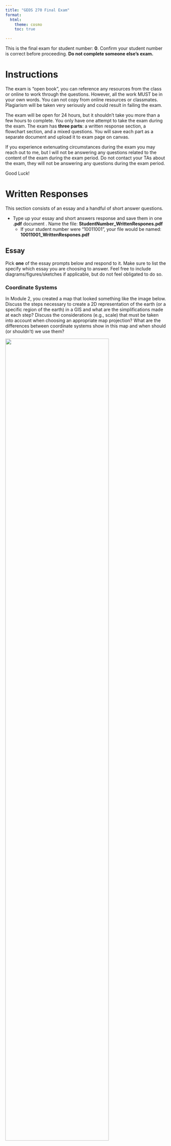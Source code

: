 ```yaml
---
title: "GEOS 270 Final Exam"
format:
  html:
    theme: cosmo
    toc: true

---
```



This is the final exam for student number: **0**.  Confirm your student number is correct before proceeding.  **Do not complete someone else's exam.** 


# Instructions

The exam is "open book", you can reference any resources from the class or online to work through the questions. However, all the work MUST be in your own words. You can not copy from online resources or classmates. Plagiarism will be taken very seriously and could result in failing the exam.

The exam will be open for 24 hours, but it shouldn't take you more than a few hours to complete.  You only have one attempt to take the exam during the exam.  The exam has **three parts**: a written response section, a flowchart section, and a mixed questions.  You will save each part as a separate document and upload it to exam page on canvas.

If you experience extenuating circumstances during the exam you may reach out to me, but I will not be answering any questions related to the content of the exam during the exam period. Do not contact your TAs about the exam, they will not be answering any questions during the exam period.

Good Luck!


# Written Responses

This section consists of an essay and a handful of short answer questions.

* Type up your essay and short answers response and save them in one **.pdf** document .  Name the file: **StudentNumber_WrittenRespones.pdf**
    * If your student number were "10011001", your file would be named: **10011001_WrittenRespones.pdf**


## Essay

Pick **one** of the essay prompts below and respond to it.  Make sure to list the specify which essay you are choosing to answer.  Feel free to include diagrams/figures/sketches if applicable, but do not feel obligated to do so.



### Coordinate Systems

In Module 2, you created a map that looked something like the image below. Discuss the steps necessary to create a 2D representation of the earth (or a specific region of the earth) in a GIS and what are the simplifications made at each step?  Discuss the considerations (e.g., scale) that must be taken into account when choosing an appropriate map projection?  What are the differences between coordinate systems show in this map and when should (or shouldn't) we use them?

![](images/Coordinate_System_Comparison.png){width=80%}




### Answer

Earth > Geoid > Datum > Geographic Coordinate System (Lat/Lon) > Projection

* **Geoid** Smooths out topography, measure by satellites, models large scale (eg. continental) undulations of earths crust due to gravity differentials ( on the order of +/-180m)
* **Datum** - Oblate Speheroid fit to the geoid, Smooths out remaining elevation differences to create an 3D semi-spherical shape symmetric around the equator (equatorial bulge due to centrifugal force). Fit globally (to center of earth) or locally (surface of earth)

**Geographic Coordinate System (GCS)** - Assign a GCS (eg. Latitude & Longitude) to the datum
    * Relates locations on the earth's surface to the datum(spheroid)
    * Latitude & Longitude is a spherical coordinate system that uses degrees from the equator & prime meridian
    * Lat - equator +-90
    * Lon - prime meridian +-180
    * Not the only option, could use radians, but degrees are a bit easier to understand (an especially astute point if anyone mentions this)

**Projected Coordinate System** - Transforms the 3D GCS so that it can be displayed more effectively on a 2D map.

* Key difference is a 2D vs. 3D coordinate system 
    * Transforms the 3D GCS so that it can be displayed more effectively on a 2D map
    * 'Correcting' for curvature of the earth
    * Any calculations you do in a Lat/Lon will be in degrees and therefore meaningless (area, distance, etc).
* A map is a 2D entity so when you map unprotected data everything looks 'spaghettified' at the poles because we are not accounting for the convergence of meridians (lines of longitude) at the poles.
* All projections induce error, but in different ways some more/some less. **Must** consider the scale of the map **and** the application of the map.
* **Scale:**
    * Small scale maps = large area, large scale maps = small area
    * Counter to common understanding of term and easy to mix up.  Don't knock them too hard if the mix them up as long as they're logically consistent w/ the ideas.
* **Types:**
    * Cylindrical projections are generally best suited for small scale (i.e. global) applications.
    * Conic are well suited for hemispheric and regional applications in the mid-latitudes (eg. Mapping Canada or BC)
    * Azimuthal are good for the poles or a select few other applications (e.g. airports)
        * Didn't spend much time on these - they should mention for full credit, but don't knock too much if they can't explain it
    * Universal Transverse Mercator are good for large scale applications (eg. city of Vancouver)
* **Application**
    * Calculating area, **must** use an equal area projection for most scales, UTM is fine for large scale (eg. a city) application.
    * For small scale - if we need to follow bearings (navigation) or need shape to be maintained go with a conformal projection (eg. Mercator)
    * When we are only concerned for aesthetics, we can go with a compromise projection.

**The Map**:
    * WGS 1984 - not projected, should never use for a 2D map
    * Web Mercator - cylindrical conformal projection. Okay for global applications (eg. google maps) but causes sever distortions away from tangent line (the equator)
    * Lambert Conformal Conic - does a good job for Canada maintaining shape and minimizing most distortion, but not an equal area so won't give the best area calculations.
    * Albers Equal Area - visually not quit as nice as Lambert but gives true area calculations
        




### Data Models

In Module 4, you assessed the relationship between housing cost and vegetation cover and created a map that looked something like the image below.  Discuss the key differences between raster and vector data; what type(s) of phenomena they are best suited to represent, and what does the term 'resolution' describe in the context of these data models, and how is resolution related to, and different from, the concept of scale?  How did you make use of both raster and vector data to investigate the relationship between housing cost and vegetation cover in Vancouver?

![](images/Van_NDVI_Map.png){width=80%}




### Answer

**Raster**

* How - Grid of equally sized/spaced cell
* Attributes: **only one** value per cell
* Cell size determines resolution
    * Resolution is explicitly defined, unlike vector data where its more ambiguous.
* Scale (spatial coverage) determined by # of cells (columns x rows)
* Can stack raster bands to add multiple attribute values (eg. RGB image)

* Phenomena - Continuous Fields
    * Vary across space, every location has a value
    * Can work for discrete objects but generally less effective than vector
    * Continuous phenomena can have discrete/qualitative values (e.g. land use) or continuous/quantitative values (e.g. temperature)
* Computationally efficient for overlays
    * Raster math allows for easy calculations, algebraic expressions with layers
* Large data volumes, re-projecting can be computationally expensive

**Vector**

* How - Point, Line, or Polygon objects with attributes linked in separate table.
* Number of vertices (points composing lines/polygons) determines resolution
    * Less explicit than raster
* Scale (spatial coverage) determined by bounds (north south/east west extent)
* Essentially unlimited number of attributes per object
* Phenomena - Discrete Objects
    * Clearly defined measurable values
    * Can work for continuous phenomena but generally less effective than raster
* Efficient querying and lookup of values
* Overlays can be computationally expensive for larger layers
* Examples - any two are fine as long as they're correct - some folks will probably try to say things like DEM are vectors (its not!, deduct pts for that)

* Scale/resolution discussion: scale is a property of the map/analysis, resolution is a property of the data.
    * Resolution will dictate the scale of analysis we can conduct, scale will dictate desired resolution.
    * Raster resolution is easier/more straight forward to define > its the cell size - has a significant impact on data volume
    * File size increases **exponentially** with decreasing cell size, and linearly with increasing number of bands.
    * Larger files = longer processing times
    * Vector resolution is less straightforward > number of vertices in a polygon/line > not typically explicitly defined for a file, unlike cell size
    * Still impacts data volume > more vertices = larger file & longer processing times.

**Analysis in Module 4**

* NDVI was raster - used to identify green vegetation areas

* Census Data - vector used to give income/housing cost for various areas
    * Some folks will probably try to say things like census data are raster. Its not, deduct pts for that!

* Two approaches 
    - 1 zonal stats to "stamp" census data over raster data to get mean NDVI per census block.  Quick and easy but gives less info
    - 2 reclassify to ID green vegetation then convert NDVI to vector then intersect > summarize > join to get total green veg area per CT.  More involved but can also give us a bit more info





## Short Answer

You can answer these questions briefly in sentence or bullet point format.




### Normalization


What is the data normalization? When/why might you want do it? List two examples from lab where we normalized data and why we needed to do it?


### Answer

Normalizing, is the process of dividing one variable by another.  It can highlight patterns by calculating rates or ratios and changing units.  It is used to account for confounding relationships, Confounding variables can be correlated but do not have to be correlated. Examples from lab: Population density, % income on food, % green space, Kernel density (not strictly speaking normalization, but we'll count it). - could be other examples I'm forgetting **Two examples & explanations** necessary for full credit.





### Autocorrelation

What is spatial auto-correlation? What are two tools we covered that we can use to create a continuous field from discrete point observations of phenomena that exhibit positive spatial auto-correlation?


### Answer

The measure of similarity between objects across space.  Positive (clustering) - Negative (dispersed) - near zero (random).  It allows us to make some a key assumptions when representing spatial data (eg. spatial inferences) but also violates the key assumptions of many statistical models. An astute answer will mention Tobler's Law. - Examples - Kernel Density and Inverse Distance Weighting are the key ones I'm looking for - but they could list other examples for partial credit if they give a good explanation.  ie, the raster model is predicated on the assumption that a cell is representative of the area it covers (spatial auto correlation) - not a 'tool', but if they give a good explanation give partial credit for something like that.






### Spatial Patterns

In lecture I contrasted agricultural systems (e.g., a corn field) with natural systems (e.g., a tundra ecosystem) when describing how we measure similarity or dissimilarity across space.  What were the terms used to describe similarity or dissimilarity across space?  Which one would best describe a corn field and which would better describe a tundra ecosystem and why?


### Answer

Heterogeneity: Dissimilarity of phenomena across space. Homogeneity: Clustering of similar phenomena in space. Statistical tests often assumes homogeneity, but the natural world is typically heterogeneity (An astute point for full credit!).  Corn - homogenous, Tundra - heterogeneous.





### Vector Tools

Compare and contrast the clip and intersect tools.  Which of these tools (clip or intersect) did we use to identify the population at risk from a Tsunami in Port Alberni?  Could we have used the other tool (clip or intersect) instead?

### Answer

Clip - directional, only two inputs, used to cut down input by clip layer.  Intersect - non-directional, can take more than two inputs, cuts layers down by spatial overlap **and** merges attributes.  Used intersect, clip would have worked too though because we were only interested in the spatial relationship when identifying the inundation zone.





### Raster Tools

Compare and contrast the raster calculator and weighted overlay tools.  Which of these tools (raster calculator or weighted overlay) did we use to identify the suitability Tsunami shelters in Port Alberni?  Could we have used the other tool (raster calculator or weighted overlay) instead?


### Answer

Raster Calculator - Treats layers as variables in equation.  Weighted overlay - only for discrete variables, requires explicit definition/classification of inputs.  Can do similar things to calculator, but not all that calculator can do.  Used weighted overlay, could have used raster calculator instead.




### Select by Attribute

The table below contains a list records for different trees in an area.  The select by attribute tool can be used to query records in a table. For example, if I needed to find all the maple trees , I could select:\n\n<p><strong>Where:</strong> Species = Maple</p>




How would you use the select by attribute tool in ArcGIS Pro to select all the dogwood and pine trees over 5 m tall from the table above? Write out the query as it would be structured in the select by attribute tool, you can see the text above for a hint on how to format your answer. How many records would your query return?


|   Species   | Age | Height |
|-------|--:|--:|
|Dogwood|  5| 50|
|Dogwood|  6| 75|
|Pine   | 20| 35|
|Pine   | 25| 45|
|Oak    | 10| 30|
|Maple  | 35| 60|



### Answer

Where Species = Pine **And** Height > 5 **OR** Species = Dogwood **And** Height > 5
Returns 3 records
Variations are fine but must have proper use of the **or** If statement is wrong, but number of rows are correct, answer is insufficient give 2 pts. Half credit if they confuse records (rows) with attributes (columns)





How would you use the select by attribute tool in ArcGIS Pro to select all the birch and pine trees over 35 yr old from the table above? Write out the query as it would be structured in the select by attribute tool, you can see the text above for a hint on how to format your answer. How many records would your query return?


|   Species   | Age | Height |
|-----|--:|--:|
|Birch|  5| 50|
|Birch|  6| 75|
|Pine | 20| 35|
|Pine | 25| 45|
|Oak  | 10| 30|
|Maple| 35| 60|



### Answer

Where Species = Pine **And** Age > 35 **OR** Species = Birch **And** Age > 35
Returns 3 records
Variations are fine but must have proper use of the **or** If statement is wrong, but number of rows are correct, answer is insufficient give 2 pts. Half credit if they confuse records (rows) with attributes (columns)




### Resolution vs. File Size
    



You have two raster images that cover the exact same area (same extent).  Raster image 'A' is a DEM (one band) and a cell size of 100 m.  Raster image 'B' is an RGB color image (three bands) and a cell size of 25 m.  If raster A has a file size of 10 mb (megabytes), what is the approximate file size of layer B in mb?",


### Answer

**480 mb**

File size is linearly dependent on the number of bans and exponentially dependent upon the cell size

A 100m cell size, B 25 m cell size

B is 4x smaller than A: 100/25 = 4

One band of B is: 4<sup>2</sup> = 16 times lager; 16*10 mb = 160 mb

Since B has 3 bands: 160 mb * 3 bands = 480 mb






You have two raster images that cover the exact same area (same extent).  Raster image 'A' is a DEM (one band) and a cell size of 100 m.  Raster image 'B' is an RGB color image (three bands) and a cell size of 50 m.  If raster A has a file size of 10 mb (megabytes), what is the approximate file size of layer B in mb?",

### Answer

File size is linearly dependent on the number of bans and exponentially dependent upon the cell size

**120** mb


File size is linearly dependent on the number of bans and exponentially dependent upon the cell size

A 100m cell size, B 50 m cell size

B is 4x smaller than A: 100/50 = 2

One band of B is: 2<sup>2</sup> = 4 times lager; 4*10 mb = 40 mb

Since B has 3 bands: 40 mb * 3 bands = 120 mb




# Flowchart 

Create a flow chart outlining how you would use GIS to answer the following prompt. Either draw your flowchart by hand, use this [online tool](https://app.diagrams.net/), or use another software package (eg. power point, etc.) and upload it here. Use appropriate symbology to differentiate between layers (inputs/ intermediate layers /outputs) and processes and use arrows to connect them. You can include a written response as well to further explain steps/choices in your model if you wish.

* Save the file as either a .pdf, png, or jpg and name it as follows: **StudentNumber_Flowchart.pdf**
  * If your student number were "10011001", your file would be named: **10011001_FlowChart.pdf**, **10011001_FlowChart.png**, or **10011001_FlowChart.jpg**, depending on the file type you chose.
* Make sure to upload the flowchart as a separate file.  Do not include it in your written answers or it **will not be marked**.



### Locations for an Ecotourism Resort

An investor wishes to develop a new eco-tourism resort for wildlife sightseeing in Northern BC. You have been hired as a GIS consultant to identify several candidate areas for building the resort. The ideal location must meet the following criteria:

* Within 50 km of an air strip, but more than 15 km from one.
* Within wolf, grizzly bear, and caribou's geographic ranges.
* On privately owned land (i.e. not First Nations or Government).
* Within low slope areas (slope < 5%).
* Below 2000m elevation.

You have the following data to work with. Create a flowchart to show how you would go about identifying potential resort locations.



|        Dataset         |   Data Type   | File type  |      Coordinate System      |                             Attributes                             |
|------------|-------|----|--------------------|----------------------------------------------------------|
|Airstrips   |Points |.csv|WGS 1984            |Locations of existing air strips                          |
|DEM         |Raster |.tif|BC Albers Equal Area|Elevation                                                 |
|Wolf        |Polygon|.shp|BC Albers Equal Area|Wolf Population Range                                     |
|Bear        |Polygon|.shp|BC Albers Equal Area|Grizzly Population RangeBlack Bear Population Range       |
|Caribou     |Polygon|.shp|BC Albers Equal Area|Caribou Population Range                                  |
|Land Parcels|Polygon|.shp|BC Albers Equal Area|Land Ownership Type(First Nations / Government / Private) |



### Answer

![](images/WildlifeViewing.png)





### Locations for a New Blue Jays Stadium

The Toronto Blue Jays are considering replacing the Rogers Centre with a new stadium. You have been hired by the city of Toronto to identify candidate sites for the new Blue Jays stadium. The ideal location must meet the following criteria:

* On land zoned for commercial or industrial development.
* At least 300 m away from any heritage buildings.
* Within 1000 m of a subway stop served by Line 1 or 2.
* Within 500 m of an arterial roadway.
* Outside of flood-prone areas (flood probability < 10%).

You have the following data to work with. Create a flowchart to show how you would go about identifying potential stadium locations.

|        Dataset         |   Data Type   | File type  |      Coordinate System      |                             Attributes                             |
|------------------|-------|----|-------------|-----------------------------------------------------------|
|Zoning            |Polygon|.shp|UTM Zone 17 N|Zoning Class(Residential / Commercial / Industrial / etc.) |
|Heritage buildings|Points |.csv|WGS 1984     |Age / Address / Owner                                      |
|Subway stops      |Points |.shp|UTM Zone 17 N|Line(1/2/3/4)                                              |
|Roads             |Line   |.shp|UTM Zone 17 N|Type(Arterial / Highway / Street / Alleyway)               |
|Flood probability |Raster |.tif|UTM Zone 17 N|Annual flood probability (0-100%)                          |



### Answer

![](images/BlueJays.png)





### Locations for a Cherry Orchard

You have been hired as a GIS consultant to identify the best locations in BC to start a new organic cherry orchard. The ideal location must meet the following criteria:

* Be on land already used for agriculture.
* Precipitation must be greater than 500 mm/year but less than 1500 mm/year.
* Mean winter temperature must be less than 4 degrees but greater than -10 degrees.
* Greater than 250 m away from First or Second order streams.
* Within 50 km of a farmers market.

You have the following data to work with. Create a flowchart to show how you would go about identifying potential orchard locations.



|        Dataset         |   Data Type   | File type  |      Coordinate System      |                             Attributes                             |
|---------------|------|-----|--------------------|--------------------------------------------------------------|
|Precipitation  |Raster|.tiff|BC Albers Equal Area|Mean Annual Precipitation                                     |
|Temperature    |Raster|.tiff|BC Albers Equal Area|Mean Winter Temperature                                       |
|LandUse        |Raster|.tiff|BC Albers Equal Area| Land Use Category,(Agriculture,Forest,Urban,Water,Grassland) |
|Farmers Markets|Point |.csv |WGS 1984            |Name                                                          |
|Streams        |Line  |.shp |BC Albers Equal Area| Order(First,Second,Third,etc)                                |



### Answer

![](images/Cherry.png)




# Mixed Questions

For these questions, download the answer sheet for your exam, which can be found [here](https://github.com/GEOS270/FinalExam/raw/main/sheets/0_AnswerSheet.zip).  

* It is **very important** make sure the file is named and formatted properly **before** you upload it.  
    * It should be formatted as follows: **StudentNumber_AnswerSheet.csv** .  
    * If your student number were "10011001", your file would be named: **10011001_AnswerSheet.csv**
  
* **Do not** upload the answer sheet as a .numbers, .xls, or any other type of file.   Only upload a .csv file for your answer sheet.
    * Canvas will convert .numbers, .xls, etc to a .pdf and which cannot be graded automatically.  
    * Answer sheets that cannot be graded automatically will incur a significant penalty.

* The answer sheet file is already named and formatted properly for you, but if you accidentally save in a different format need help exporting a .csv file, you can refer to the following instructions:
    * For the [Numbers](https://support.apple.com/en-ca/guide/numbers/tan3b922d4ad/mac) application on a Mac 
    * For [Excel](https://support.microsoft.com/en-au/office/save-a-workbook-to-text-format-txt-or-csv-3e9a9d6c-70da-4255-aa28-fcacf1f081e6) on Windows.





## Matching

Match the numbered items to the values from the answer bank.  Some answers may be used more than once.  Only type the letter corresponding to you choice on your answer sheet.  **Do not** type out the full word, only type the letter corresponding to the answer.  Answers are not case sensitive.

**1**	
Match the following data to their corresponding measurement scale:

Answer Bank: **a** Nominal	**b** Ordinal	**c** Ratio	

 * **1.0**	
Colors


 * **1.1**	
Tree Species


 * **1.2**	
Dog Size (Small/Medium/Large)


 * **1.3**	
Temperature (Kelvin)


 * **1.4**	
Dog Size (Small/Medium/Large)


 * **1.5**	
Tree Species


 * **1.6**	
Monthly Income


 * **1.7**	
Letter Grade (e.g. A/B/C)




## Fill in the Blanks

Enter the words or phrases that best complete the statement.  Blanks are labelled with with an numeric code in brackets (e.g., [11.1]) which has a corresponding slot in your answer sheet.  Spelling does not need to be exact, but **make sure** to type out acronyms/abbreviations. For example, if the answer is *Geographic Information Science* but you entered **GIS**, your answer will be marked as incorrect.

**2**	
The [  <sub>2.0</sub>  ] arises when we aggregate individual data values into larger [  <sub>2.1</sub>  ] with arbitrary boundaries.

**3**	
[  <sub>3.0</sub>  ] is a technique that assigns spatial [  <sub>3.1</sub>  ] to text-based descriptions of locations (eg. street addresses).

**4**	
Ptolemy's Geographia is the first known example of a(n) [  <sub>4.0</sub>  ]. It consisted of eight volumes and a [  <sub>4.1</sub>  ] world map.

**5**	
Spatial [  <sub>5.0</sub>  ] is the process of estimating the values between point observations to create a continuous surface. A common method known as [  <sub>5.1</sub>  ] uses a function to estimate cell values based on their proximity to a set of known point observations.

**6**	
An attribute [  <sub>6.0</sub>  ] contains non-spatial data, that is linked to spatial data using an [  <sub>6.1</sub>  ].

**7**	
NDVI is an index derived from satellite [  <sub>7.0</sub>  ] that can be used to gauge the health/density of [  <sub>7.1</sub>  ].

**8**	
Random sampling is a/an [  <sub>8.0</sub>  ] method for collecting spatial information.  Stratified random sampling and cluster sampling are [  <sub>8.1</sub>  ] methods for collecting spatial information that are designed to help address some of the downsides of random sampling.

**9**	
[  <sub>9.0</sub>  ] is the process of assigning spatial [  <sub>9.1</sub>  ] to images like scanned historical maps.

**10**	
[  <sub>10.0</sub>  ] is a branch of [  <sub>10.1</sub>  ] that deals with the nature of right and wrong.

**11**	
Resolution is a property of your [  <sub>11.0</sub>  ], scale is a property of your [  <sub>11.1</sub>  ].

**12**	
Metadata is [  <sub>12.0</sub>  ] about [  <sub>12.1</sub>  ].



## Multiple Choice

Type the letter corresponding to you choice on your answer sheet.  **Do not** type out the full word, only type the letter corresponding to the answer.  Answers are not case sensitive.

**13.0**	
This type of analysis lets us look at the relationship one variable has with another.

* **a** R2 Scoring
* **b** Line Plotting
* **c** Linear Regression
* **d** Random Forest
* **e** Natural Breaks Classification


**14.0**	
This metric gives us a sense of the dispersion in a data set, but it is not influenced by outliers.

* **a** Range
* **b** Standard Deviation
* **c** Inter-Quartile Range
* **d** Dispersion Index
* **e** Mean


**15.0**	
Map Rock is a 12,000-year stone engraving that that shows a map of which river?

* **a** Dyje River
* **b** Murray Darling River
* **c** Snake River
* **d** Nile River
* **e** Fraser River


**16.0**	
This issue arises when we assume we can take data presented in aggregate and aggregate it again at a higher level.

* **a** Modifiable Aerial Unit Problem
* **b** Ecological Fallacy
* **c** Atomistic Fallacy
* **d** Extrapolation Error
* **e** Aggregation Error


**17.0**	
These chart/plots are best suited for showing the distribution of a continuous variable:

* **a** Scatter Plots
* **b** Bar Charts
* **c** Histograms
* **d** Box Plots
* **e** Line Charts


**18.0**	
These chart/plots are best suited for showing the relationship between two variables:

* **a** Histograms
* **b** Bar Charts
* **c** Scatter Plots
* **d** Box Plots
* **e** Line Charts


**19.0**	
These chart/plots are best suited for showing the frequency distribution of a discrete variable

* **a** Histograms
* **b** Scatter Plots
* **c** Bar Charts
* **d** Box Plots
* **e** Line Charts


**20.0**	
When making a map of global population density, you should use this type of projection to ensure accurate calculations:

* **a** Equidistant Azimuthal
* **b** Conformal Conic
* **c** Equal Area
* **d** Universal Transverse Mercator
* **e** Conformal Cylindrical


**21.0**	
Dr. John Snow's analysis of the 1854 cholera outbreak in London was a foundational study in the field of:

* **a** Cartography
* **b** Epistemology
* **c** Epidemiology
* **d** Ecology
* **e** GIS




## True False

Type the letter corresponding to you choice on your answer sheet.  **Do not** type out the full word, only type the letter corresponding to the answer.  Answers are not case sensitive.

**22.0**	
Cartography originated in Europe.

* **a** False
* **b** True


**23.0**	
The first computer based geographic information system was invented in the United States.

* **a** False
* **b** True


**24.0**	
Neural Networks are a type of unsupervised classification method.

* **a** False
* **b** True


**25.0**	
K-means is a type of unsupervised classification method.

* **a** True
* **b** False


**26.0**	
Box plots are well suited for looking at the spread of values within different classes.

* **a** True
* **b** False


**27.0**	
Everything is related to everything else, but farther things are more closely related than nearer things.

* **a** False
* **b** True


**28.0**	
Tobler's law applies to spatial patterns, but it does not apply to temporal patterns.

* **a** False
* **b** True


